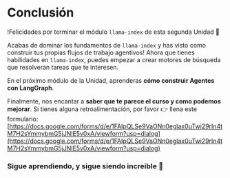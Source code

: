 # Conclusión

!Felicidades por terminar el módulo `llama-index` de esta segunda Unidad 🥳

Acabas de dominar los fundamentos de `llama-index` y has visto como construir tus propias flujos de trabajo agentivos!
Ahora que tienes habilidades en `llama-index`, puedes empezar a crear motores de búsqueda que resolveran tareas que te interesen.

En el próximo módulo de la Unidad, aprenderas **cómo construir Agentes con LangGraph**.

Finalmente, nos encantar a **saber que te parece el curso y como podemos mejorar**.
Si tienes alguna retroalimentación, por favor 👉 llena este formulario: [https://docs.google.com/forms/d/e/1FAIpQLSe9VaONn0eglax0uTwi29rIn4tM7H2sYmmybmG5jJNlE5v0xA/viewform?usp=dialog](https://docs.google.com/forms/d/e/1FAIpQLSe9VaONn0eglax0uTwi29rIn4tM7H2sYmmybmG5jJNlE5v0xA/viewform?usp=dialog)

### Sigue aprendiendo, y sigue siendo increible 🤗
